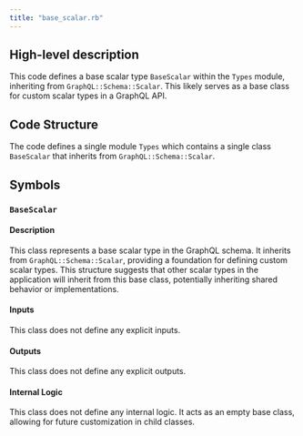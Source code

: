```yaml
---
title: "base_scalar.rb"
---
```


## High-level description
This code defines a base scalar type `BaseScalar` within the `Types` module, inheriting from `GraphQL::Schema::Scalar`. This likely serves as a base class for custom scalar types in a GraphQL API.

## Code Structure
The code defines a single module `Types` which contains a single class `BaseScalar` that inherits from `GraphQL::Schema::Scalar`.

## Symbols

### `BaseScalar`
#### Description
This class represents a base scalar type in the GraphQL schema. It inherits from `GraphQL::Schema::Scalar`, providing a foundation for defining custom scalar types. This structure suggests that other scalar types in the application will inherit from this base class, potentially inheriting shared behavior or implementations.

#### Inputs
This class does not define any explicit inputs.

#### Outputs
This class does not define any explicit outputs.

#### Internal Logic
This class does not define any internal logic. It acts as an empty base class, allowing for future customization in child classes.

